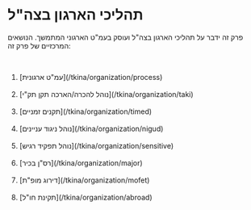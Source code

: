 # תהליכי הארגון בצה"ל

פרק זה ידבר על תהליכי הארגון בצה"ל ועוסק בעמ"ט הארגוני המתמשך. הנושאים המרכזיים של פרק זה:

<br />

<ol>
   <li>[עמ"ט ארגונית](/tkina/organization/process)</li>
   <br />
   <li>[נוהל להכרה/הארכה תקן תק"י](/tkina/organization/taki)</li>
   <br />
   <li>[תקנים זמניים](/tkina/organization/timed)</li>
   <br />
   <li>[נוהל ניגוד עניינים](/tkina/organization/nigud)</li>
   <br />
   <li>[נוהל תפקיד רגיש](/tkina/organization/sensitive)</li>
   <br />
   <li>[רס"ן בכיר](/tkina/organization/major)</li>
   <br />
   <li>[דירוג מופ"ת](/tkina/organization/mofet)</li>
   <br />
   <li>[תקינת חו"ל](/tkina/organization/abroad)</li>
</ol>